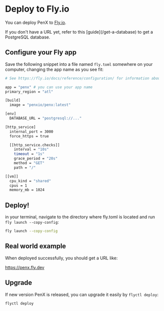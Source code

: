 
# Deploy to Fly.io

You can deploy PenX to [Fly.io](https://fly.io).

<Callout type="info">
  If you don't have a URL yet, refer to this [guide](/get-a-database) to get a
  PostgreSQL database.
</Callout>

## Configure your Fly app

Save the following snippet into a file named `fly.toml` somewhere on your computer, changing the app name as you see fit:

```bash
# See https://fly.io/docs/reference/configuration/ for information about how to use this file.

app = "penx" # you can use your app name
primary_region = "atl"

[build]
  image = "penxio/penx:latest"

[env]
  DATABASE_URL = "postgresql://..."

[http_service]
  internal_port = 3000
  force_https = true

  [[http_service.checks]]
    interval = "10s"
    timeout = "1s"
    grace_period = "20s"
    method = "GET"
    path = "/"

[[vm]]
  cpu_kind = "shared"
  cpus = 1
  memory_mb = 1024
```

## Deploy!

in your terminal, navigate to the directory where fly.toml is located and run `fly launch --copy-config`:

```bash
fly launch --copy-config
```

## Real world example

When deployed successfully, you should get a URL like:

https://penx.fly.dev

## Upgrade

If new version PenX is released, you can upgrade it easily by `flyctl deploy`:

```bash
flyctl deploy
```
